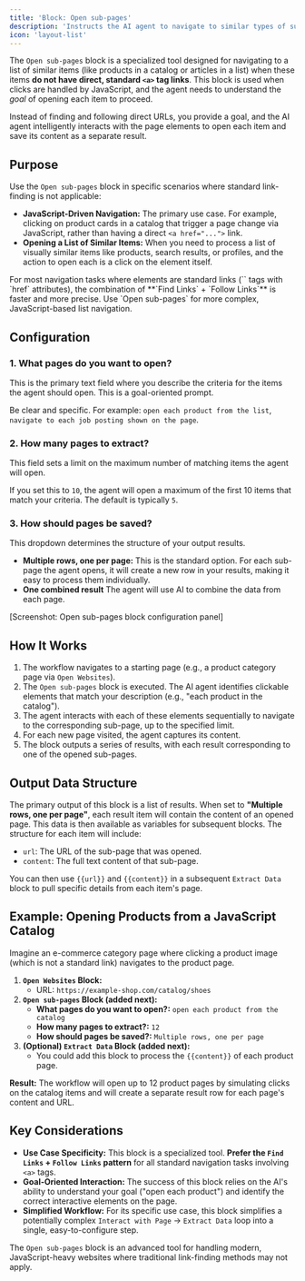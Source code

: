 ```yaml
---
title: 'Block: Open sub-pages'
description: 'Instructs the AI agent to navigate to similar types of sub-pages, especially when direct links are not available (e.g., in a product catalog).'
icon: 'layout-list'
---
```


The `Open sub-pages` block is a specialized tool designed for navigating to a list of similar items (like products in a catalog or articles in a list) when these items **do not have direct, standard `<a>` tag links**. This block is used when clicks are handled by JavaScript, and the agent needs to understand the *goal* of opening each item to proceed.

Instead of finding and following direct URLs, you provide a goal, and the AI agent intelligently interacts with the page elements to open each item and save its content as a separate result.

## Purpose

Use the `Open sub-pages` block in specific scenarios where standard link-finding is not applicable:

* **JavaScript-Driven Navigation:** The primary use case. For example, clicking on product cards in a catalog that trigger a page change via JavaScript, rather than having a direct `<a href="...">` link.
* **Opening a List of Similar Items:** When you need to process a list of visually similar items like products, search results, or profiles, and the action to open each is a click on the element itself.

<Note>
For most navigation tasks where elements are standard links (`<a>` tags with `href` attributes), the combination of **`Find Links` + `Follow Links`** is faster and more precise. Use `Open sub-pages` for more complex, JavaScript-based list navigation.
</Note>

## Configuration

### 1. What pages do you want to open?

This is the primary text field where you describe the criteria for the items the agent should open. This is a goal-oriented prompt.

Be clear and specific. For example: `open each product from the list`, `navigate to each job posting shown on the page`.

### 2. How many pages to extract?

This field sets a limit on the maximum number of matching items the agent will open.

If you set this to `10`, the agent will open a maximum of the first 10 items that match your criteria. The default is typically `5`.

### 3. How should pages be saved?

This dropdown determines the structure of your output results.

* **Multiple rows, one per page:** This is the standard option. For each sub-page the agent opens, it will create a new row in your results, making it easy to process them individually.
* **One combined result**  The agent will use AI to combine the data from each page. 

[Screenshot: Open sub-pages block configuration panel]

## How It Works

1.  The workflow navigates to a starting page (e.g., a product category page via `Open Websites`).
2.  The `Open sub-pages` block is executed. The AI agent identifies clickable elements that match your description (e.g., "each product in the catalog").
3.  The agent interacts with each of these elements sequentially to navigate to the corresponding sub-page, up to the specified limit.
4.  For each new page visited, the agent captures its content.
5.  The block outputs a series of results, with each result corresponding to one of the opened sub-pages.

## Output Data Structure

The primary output of this block is a list of results. When set to **"Multiple rows, one per page"**, each result item will contain the content of an opened page. This data is then available as variables for subsequent blocks. The structure for each item will include:

* `url`: The URL of the sub-page that was opened.
* `content`: The full text content of that sub-page.

You can then use `{{url}}` and `{{content}}` in a subsequent `Extract Data` block to pull specific details from each item's page.

## Example: Opening Products from a JavaScript Catalog

Imagine an e-commerce category page where clicking a product image (which is not a standard link) navigates to the product page.

1.  **`Open Websites` Block:**
    * URL: `https://example-shop.com/catalog/shoes`
2.  **`Open sub-pages` Block (added next):**
    * **What pages do you want to open?:** `open each product from the catalog`
    * **How many pages to extract?:** `12`
    * **How should pages be saved?:** `Multiple rows, one per page`
3.  **(Optional) `Extract Data` Block (added next):**
    * You could add this block to process the `{{content}}` of each product page.

**Result:** The workflow will open up to 12 product pages by simulating clicks on the catalog items and will create a separate result row for each page's content and URL.

## Key Considerations

* **Use Case Specificity:** This block is a specialized tool. **Prefer the `Find Links` + `Follow Links` pattern** for all standard navigation tasks involving `<a>` tags.
* **Goal-Oriented Interaction:** The success of this block relies on the AI's ability to understand your goal ("open each product") and identify the correct interactive elements on the page.
* **Simplified Workflow:** For its specific use case, this block simplifies a potentially complex `Interact with Page` -> `Extract Data` loop into a single, easy-to-configure step.

The `Open sub-pages` block is an advanced tool for handling modern, JavaScript-heavy websites where traditional link-finding methods may not apply.
